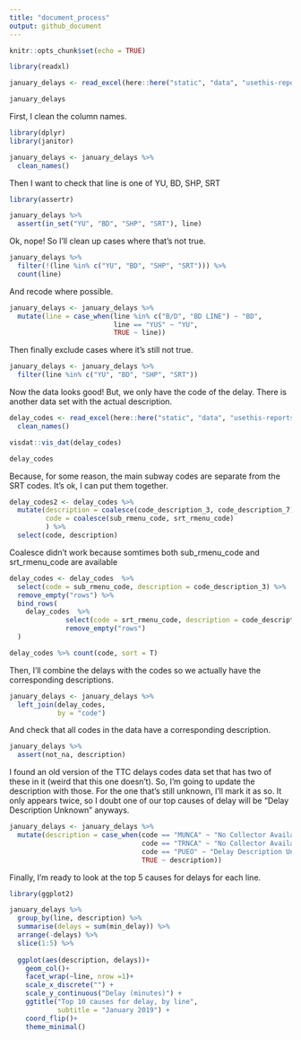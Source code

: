 ```yaml
---
title: "document_process"
output: github_document
---
```


```r
knitr::opts_chunk$set(echo = TRUE)
```

```r
library(readxl)

january_delays <- read_excel(here::here("static", "data", "usethis-reports", "Subway_&_SRT_Logs_January_2019.xlsx"))

january_delays
```
First, I clean the column names.
```r
library(dplyr)
library(janitor)

january_delays <- january_delays %>%
  clean_names()
```

Then I want to check that line is one of YU, BD, SHP, SRT

```r
library(assertr)

january_delays %>%
  assert(in_set("YU", "BD", "SHP", "SRT"), line)
```
Ok, nope! So I’ll clean up cases where that’s not true.

```r
january_delays %>%
  filter(!(line %in% c("YU", "BD", "SHP", "SRT"))) %>%
  count(line)
```

And recode where possible.

```r
january_delays <- january_delays %>%
  mutate(line = case_when(line %in% c("B/D", "BD LINE") ~ "BD",
                          line == "YUS" ~ "YU",
                          TRUE ~ line))
```

Then finally exclude cases where it’s still not true.

```r
january_delays <- january_delays %>%
  filter(line %in% c("YU", "BD", "SHP", "SRT"))
```

Now the data looks good! But, we only have the code of the delay. There is another data set with the actual description.

```r
delay_codes <- read_excel(here::here("static", "data", "usethis-reports", "Subway & SRT Log Codes.xlsx")) %>%
  clean_names()
```

```r
visdat::vis_dat(delay_codes)
```

```r
delay_codes
```


Because, for some reason, the main subway codes are separate from the SRT codes. It’s ok, I can put them together.


```r
delay_codes2 <- delay_codes %>% 
  mutate(description = coalesce(code_description_3, code_description_7),
         code = coalesce(sub_rmenu_code, srt_rmenu_code)
         ) %>% 
  select(code, description)
```

Coalesce didn't work because somtimes both sub_rmenu_code and srt_rmenu_code are available

```r
delay_codes <- delay_codes  %>%
  select(code = sub_rmenu_code, description = code_description_3) %>%
  remove_empty("rows") %>%
  bind_rows(
    delay_codes  %>%
              select(code = srt_rmenu_code, description = code_description_7) %>%
              remove_empty("rows")
  )
```




```r
delay_codes %>% count(code, sort = T)
```

Then, I’ll combine the delays with the codes so we actually have the corresponding descriptions.

```r
january_delays <- january_delays %>%
  left_join(delay_codes,
            by = "code")
```

And check that all codes in the data have a corresponding description.

```r
january_delays %>%
  assert(not_na, description)
```

I found an old version of the TTC delays codes data set that has two of these in it (weird that this one doesn’t). So, I’m going to update the description with those. For the one that’s still unknown, I’ll mark it as so. It only appears twice, so I doubt one of our top causes of delay will be “Delay Description Unknown” anyways.

```r
january_delays <- january_delays %>%
  mutate(description = case_when(code == "MUNCA" ~ "No Collector Available - Non E.S.A. Related",
                                 code == "TRNCA" ~ "No Collector Available",
                                 code == "PUEO" ~ "Delay Description Unknown",
                                 TRUE ~ description))
```

Finally, I’m ready to look at the top 5 causes for delays for each line.

```r
library(ggplot2)

january_delays %>% 
  group_by(line, description) %>% 
  summarise(delays = sum(min_delay)) %>% 
  arrange(-delays) %>% 
  slice(1:5) %>% 
  
  ggplot(aes(description, delays))+
    geom_col()+
    facet_wrap(~line, nrow =1)+
    scale_x_discrete("") +
    scale_y_continuous("Delay (minutes)") + 
    ggtitle("Top 10 causes for delay, by line",
            subtitle = "January 2019") + 
    coord_flip()+
    theme_minimal()
```











